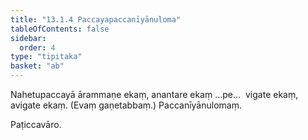 ```yaml
---
title: "13.1.4 Paccayapaccanīyānuloma"
tableOfContents: false
sidebar:
  order: 4
type: "tipitaka"
basket: "ab"
---
```



<DynamicBreadcrumb />

<Division number="27">

<Paragraph number="1955">
Nahetupaccayā ārammaṇe ekaṃ, anantare ekaṃ …pe…  vigate ekaṃ, avigate ekaṃ. (Evaṃ gaṇetabbaṃ.)

</Paragraph>
</Division>

<Paragraph number="1956" type="center">
Paccanīyānulomaṃ.

  
Paṭiccavāro.
</Paragraph>